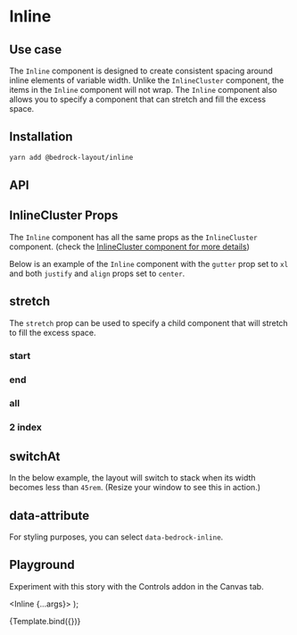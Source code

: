 

<Meta title="Spacer Components/Inline" component={Inline} />

# Inline

## Use case

The `Inline` component is designed to create consistent spacing around inline elements of variable width. Unlike the `InlineCluster` component,
the items in the `Inline` component will not wrap. The `Inline` component also allows you to specify a component that can stretch and fill the excess space.

## Installation

```bash
yarn add @bedrock-layout/inline
```

## API

<Story name="API" argTypes={argTypes} />

<ArgsTable story="API" />

## InlineCluster Props

The `Inline` component has all the same props as the `InlineCluster` component. (check the [InlineCluster component for more details](/?path=/docs/components-inlinecluster--api))

Below is an example of the `Inline` component with the `gutter` prop set to `xl` and both `justify` and `align` props set to `center`.

<Canvas withToolbar withSource="open">
  <Story name="InlineCluster Props">
    <Inline gutter="xl" justify="center" align="center">
      <Box style={{ height: 200 }} />
      <Box />
      <Box />
      <Box />
    </Inline>
  </Story>
</Canvas>

## stretch

The `stretch` prop can be used to specify a child component that will stretch to fill the excess space.

<Canvas withToolbar withSource="open">
  <Story name="stretch">
    <h3>start</h3>
    <Inline gutter="lg" stretch="start">
      <Box />
      <Box />
      <Box />
      <Box />
    </Inline>
    <h3>end</h3>
    <Inline gutter="lg" stretch="end">
      <Box />
      <Box />
      <Box />
      <Box />
    </Inline>
    <h3>all</h3>
    <Inline gutter="lg" stretch="all">
      <Box />
      <Box />
      <Box />
      <Box />
    </Inline>
    <h3>2 index</h3>
    <Inline gutter="lg" stretch={2}>
      <Box />
      <Box />
      <Box />
      <Box />
    </Inline>
  </Story>
</Canvas>

## switchAt

In the below example, the layout will switch to stack when its width becomes less than `45rem`. (Resize your window to see this in action.)

<Canvas withToolbar withSource="open">
  <Story name="switchAt">
    <Inline gutter="lg" switchAt="45rem">
      <Box />
      <Box />
      <Box />
      <Box />
    </Inline>
  </Story>
</Canvas>

## data-attribute

For styling purposes, you can select `data-bedrock-inline`.

## Playground

Experiment with this story with the Controls addon in the Canvas tab.

   <Inline {...args}>
      <Box />
      <Box />
      <Box />
      <Box />
    </Inline>
);

<Canvas withToolbar>
  <Story
    name="Playground"
    args={{
      gutter: "lg",
      justify: "start",
      align: "start",
      stretch: "end",
      switchAt: "40rem",
    }}
    argTypes={argTypes}
  >
    {Template.bind({})}
  </Story>
</Canvas>

<ArgsTable story="Playground" />
